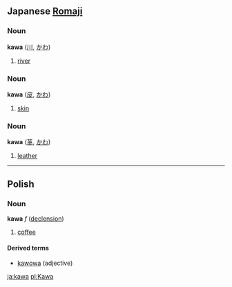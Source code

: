 ==Japanese [[Romaji]]==
===Noun===
'''kawa''' ([[川]], [[かわ]])

# [[river]]

===Noun===
'''kawa''' ([[皮]], [[かわ]])

# [[skin]]

===Noun===
'''kawa''' ([[革]], [[かわ]])

# [[leather]]
----

==Polish==
===Noun===
'''kawa''' ''f'' ([[Wiktionary Appendix:Polish hard feminine noun declension|declension]])

# [[coffee]]

====Derived terms====
*[[kawowa]] (adjective)

[[ja:kawa]]
[[pl:Kawa]]